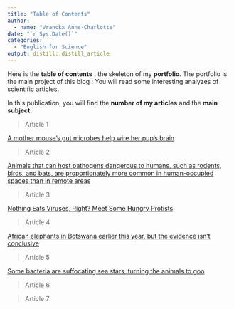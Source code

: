 ```yaml
---
title: "Table of Contents"
author:
  - name: "Vranckx Anne-Charlotte" 
date: "`r Sys.Date()`"
categories:
  - "English for Science"
output: distill::distill_article
---
```


Here is the **table of contents** : the skeleton of my **portfolio**. The portfolio is the main project of this blog : You will read some interesting analyzes of scientific articles. 

In this publication, you will find the **number of my articles** and the **main subject**.


>Article 1

[A mother mouse’s gut microbes help wire her pup’s brain](https://annecharlottevranckx.github.io/anne-charlotte-anne-charlotte_blog/posts/article1/)

>Article 2

[Animals that can host pathogens dangerous to humans, such as rodents, birds, and bats, are proportionately more common in human-occupied spaces than in remote areas](https://annecharlottevranckx.github.io/anne-charlotte-anne-charlotte_blog/posts/article2/)

>Article 3

[Nothing Eats Viruses, Right? Meet Some Hungry Protists](https://annecharlottevranckx.github.io/anne-charlotte-anne-charlotte_blog/posts/article3/)

>Article 4

[African elephants in Botswana earlier this year, but the evidence isn’t conclusive](https://annecharlottevranckx.github.io/anne-charlotte-anne-charlotte_blog/posts/article4/)

>Article 5

[Some bacteria are suffocating sea stars, turning the animals to goo](https://annecharlottevranckx.github.io/anne-charlotte-anne-charlotte_blog/posts/article5/)

>Article 6

>Article 7
